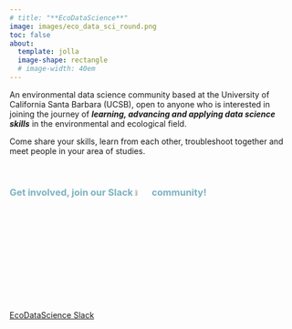 ```yaml
---
# title: "**EcoDataScience**"
image: images/eco_data_sci_round.png
toc: false
about:
  template: jolla
  image-shape: rectangle
  # image-width: 40em
---
```


An environmental data science community based at the University of California Santa Barbara (UCSB), open to anyone who is interested in joining the journey of _**learning, advancing and applying data science skills**_ in the environmental and ecological field.

Come share your skills, learn from each other, troubleshoot together and meet people in your area of studies.

<br>


<h3 style="color:#7bb2c1;">**Get involved, join our Slack ![](images/slack-logo.png){width=5%} community!**</h3>


[EcoDataScience Slack](https://join.slack.com/t/ecodatascience/shared_invite/enQtNTE1MjAxMTU2NjQwLTZmYjQ5OGIyNjM0YTM4ZDhiMTA2Njc1Mjg2YjFlYWEwZDhlNjJmMTE3MzI2ZmM4ZTJhYTczNmZhYjk3YTI5NjU){.btn .btn-outline-primary .btn role="button" data-toggle="tooltip" title="Join"}

<br>

<!--(the button above will direct you the the Slack page for you so sign up and request to join our Slack)-->



<!-- <h3 style="color:#7bb2c1;">**LET'S WORK TOGETHER**</h3> -->


<br>

<!--
<br>
::: {layout-ncol=3}


![<font size="3">Sharing Skills</font> ](images/skill-sharing-icon.png){width=10%}

![<font size="3">Co-Working</font>](images/co-working-icon.png){width=10%}

![<font size="3">Building Community</font>](images/community-building-icon.png){width=10%}

:::

-->






